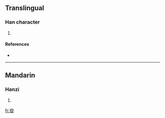 {{also|愼}}
==Translingual==

===Han character===
{{Han char|rn=72|rad=日|as=05|sn=9|four=|canj=大金日 (KCA)}}

# {{defn|Han|sort=日05}}

====References====
* {{Han ref|kx=0492.130|dkj=13828|hdz=21499.060|uh=661A|ud=26138}}

----

==Mandarin==

===Hanzi===
{{cmn-hanzi|pin=[[shèn]] ([[shen4]])|wg=shen<sup>4</sup>}}

# {{defn|Mandarin}}

[[fr:昚]]
